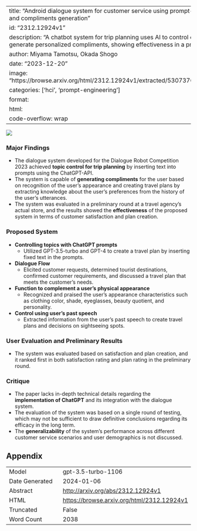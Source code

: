 
---
title: "Android dialogue system for customer service using prompt-based topic control and compliments generation"
id: "2312.12924v1"
description: "A chatbot system for trip planning uses AI to control conversation topics and generate personalized compliments, showing effectiveness in a preliminary evaluation."
author: Miyama Tamotsu, Okada Shogo
date: "2023-12-20"
image: "https://browse.arxiv.org/html/2312.12924v1/extracted/5307376/fig/dialogue_flow.png"
categories: ['hci', 'prompt-engineering']
format:
  html:
    code-overflow: wrap
---

![](https://browse.arxiv.org/html/2312.12924v1/extracted/5307376/fig/dialogue_flow.png)

### Major Findings
- The dialogue system developed for the Dialogue Robot Competition 2023 achieved **topic control for trip planning** by inserting text into prompts using the ChatGPT-API.
- The system is capable of **generating compliments** for the user based on recognition of the user’s appearance and creating travel plans by extracting knowledge about the user’s preferences from the history of the user’s utterances.
- The system was evaluated in a preliminary round at a travel agency’s actual store, and the results showed the **effectiveness** of the proposed system in terms of customer satisfaction and plan creation.

### Proposed System
- **Controlling topics with ChatGPT prompts**
  - Utilized GPT-3.5-turbo and GPT-4 to create a travel plan by inserting fixed text in the prompts.
- **Dialogue Flow**
  - Elicited customer requests, determined tourist destinations, confirmed customer requirements, and discussed a travel plan that meets the customer’s needs.
- **Function to complement a user’s physical appearance**
  - Recognized and praised the user’s appearance characteristics such as clothing color, shade, eyeglasses, beauty quotient, and personality.
- **Control using user’s past speech**
  - Extracted information from the user’s past speech to create travel plans and decisions on sightseeing spots.

### User Evaluation and Preliminary Results
- The system was evaluated based on satisfaction and plan creation, and it ranked first in both satisfaction rating and plan rating in the preliminary round.

### Critique
- The paper lacks in-depth technical details regarding the **implementation of ChatGPT** and its integration with the dialogue system.
- The evaluation of the system was based on a single round of testing, which may not be sufficient to draw definitive conclusions regarding its efficacy in the long term.
- The **generalizability** of the system's performance across different customer service scenarios and user demographics is not discussed.

## Appendix

|          |          |
|----------|----------|
| Model     | gpt-3.5-turbo-1106       |
| Date Generated     | 2024-01-06       |
| Abstract | [http://arxiv.org/abs/2312.12924v1](http://arxiv.org/abs/2312.12924v1)        |
| HTML     | [https://browse.arxiv.org/html/2312.12924v1](https://browse.arxiv.org/html/2312.12924v1)       |
| Truncated       | False       |
| Word Count       | 2038       |